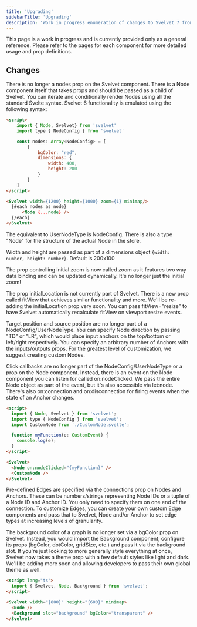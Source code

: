 ```yaml
---
title: 'Upgrading'
sidebarTitle: 'Upgrading'
description: 'Work in progress enumeration of changes to Svelvet 7 from previous versions'
---
```


<Warning>
  This page is a work in progress and is currently provided only as a general
  reference. Please refer to the pages for each component for more detailed
  usage and prop definitions.
</Warning>

## Changes

There is no longer a nodes prop on the Svelvet component. There is a Node component itself that takes props and should be passed as a child of Svelvet. You can iterate and conditionally render Nodes using all the standard Svelte syntax. Svelvet 6 functionality is emulated using the following syntax:

```html
<script>
    import { Node, Svelvet} from 'svelvet'
    import type { NodeConfig } from 'svelvet'

    const nodes: Array<NodeConfig> = [
        {
            bgColor: "red",
            dimensions: {
                width: 400,
                height: 200
            }
        }
    ]
</script>

<Svelvet width={1200} height={1000} zoom={1} minimap/>
  {#each nodes as node}
      <Node {...node} />
  {/each}
</Svelvet>
```

The equivalent to UserNodeType is NodeConfig. There is also a type "Node" for the structure of the actual Node in the store.

Width and height are passed as part of a dimensions object `{width: number, height: number}`. Default is 200x100

The prop controlling initial zoom is now called zoom as it features two way data binding and can be updated dynamically. It's no longer just the initial zoom!

The prop initialLocation is not currently part of Svelvet. There is a new prop called fitView that achieves similar functionality and more. We'll be re-adding the initialLocation prop very soon. You can pass fitView="resize" to have Svelvet automatically recalculate fitView on viewport resize events.

Target position and source position are no longer part of a NodeConfig/UserNodeType. You can specify Node direction by passing "TD" or "LR", which would place input anchors on the top/bottom or left/right respectively. You can specify an arbitrary number of Anchors with the inputs/outputs props. For the greatest level of customization, we suggest creating custom Nodes.

Click callbacks are no longer part of the NodeConfig/UserNodeType or a prop on the Node component. Instead, there is an event on the Node component you can listen for called on:nodeClicked. We pass the entire Node object as part of the event, but it's also accessible via let:node. There's also on:connection and on:disconnection for firing events when the state of an Anchor changes.

```html
<script>
  import { Node, Svelvet } from 'svelvet';
  import type { NodeConfig } from 'svelvet';
  import CustomNode from './CustomNode.svelte';

  function myFunction(e: CustomEvent) {
    console.log(e);
  }
</script>

<Svelvet>
  <Node on:nodeClicked="{myFunction}" />
  <CustomNode />
</Svelvet>
```

Pre-defined Edges are specified via the connections prop on Nodes and Anchors. These can be numbers/strings representing Node IDs or a tuple of a Node ID and Anchor ID. You only need to specify them on one end of the connection. To customize Edges, you can create your own custom Edge components and pass that to Svelvet, Node and/or Anchor to set edge types at increasing levels of granularity.

The background color of a graph is no longer set via a bgColor prop on Svelvet. Instead, you would import the Background component, configure its props (bgColor, dotColor, gridSize, etc.) and pass it via the background slot. If you're just looking to more generally style everything at once, Svelvet now takes a theme prop with a few default styles like light and dark. We'll be adding more soon and allowing developers to pass their own global theme as well.

```html
<script lang="ts">
  import { Svelvet, Node, Background } from 'svelvet';
</script>

<Svelvet width="{800}" height="{600}" minimap>
  <Node />
  <Background slot="background" bgColor="transparent" />
</Svelvet>
```
